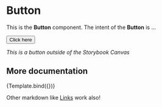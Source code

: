 <!-- Button .stories.mdx -->



<Meta title="MDX/Button" component={Button} />


# Button
This is the **Button** component. The intent of the **Button** is ...

<Button onClick={console.log}>Click here</Button>

_This is a button outside of the Storybook Canvas_

## More documentation

<Canvas>
  <Story name="standart">
    {Template.bind({})}
  </Story>
</Canvas>

Other markdown like [Links](http://www.google.com) work also!











 